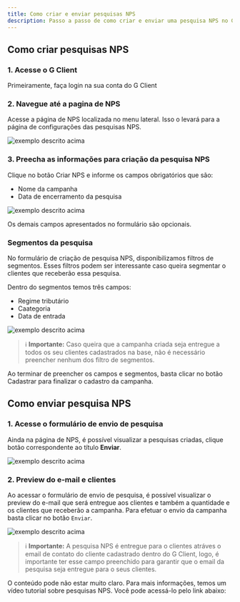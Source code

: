 ```yaml
---
title: Como criar e enviar pesquisas NPS
description: Passo a passo de como criar e enviar uma pesquisa NPS no G Client.
---
```



## Como criar pesquisas NPS

### 1. Acesse o G Client

Primeiramente, faça login na sua conta do G Client

### 2. Navegue até a pagina de NPS

Acesse a página de NPS localizada no menu lateral. Isso o levará para a página de configurações das pesquisas NPS.

![exemplo descrito acima](./img/nps/example-01.png)

### 3. Preecha as informações para criação da pesquisa NPS

Clique no botão <span class="text-blue-500 font-bold">Criar NPS</span> e informe os campos obrigatórios que são:

- Nome da campanha
- Data de encerramento da pesquisa

![exemplo descrito acima](./img/nps/example-02.png)

Os demais campos apresentados no formulário são opcionais.

### Segmentos da pesquisa

No formulário de criação de pesquisa NPS, disponibilizamos filtros de segmentos. Esses filtros podem ser interessante caso queira segmentar o clientes que receberão essa pesquisa.

Dentro do segmentos temos três campos:

- Regime tributário
- Caategoria
- Data de entrada

![exemplo descrito acima](./img/nps/example-03.png)

> ℹ️ **Importante:** Caso queira que a campanha criada seja entregue a todos os seu clientes cadastrados na base, não é necessário preencher nenhum dos filtro de segmentos.

Ao terminar de preencher os campos e segmentos, basta clicar no botão <span class="text-blue-500 font-bold">Cadastrar</span> para finalizar o cadastro da campanha.

## Como enviar pesquisa NPS

### 1. Acesse o formulário de envio de pesquisa

Ainda na página de NPS, é possível visualizar a pesquisas criadas, clique botão correspondente ao título **Enviar**.

![exemplo descrito acima](./img/nps/example-04.png)

### 2. Preview do e-mail e clientes

Ao acessar o formulário de envio de pesquisa, é possível visualizar o preview do e-mail que será entregue aos clientes e também a quantidade e os clientes que receberão a campanha. Para efetuar o envio da campanha basta clicar no botão `Enviar`.

![exemplo descrito acima](./img/nps/example-05.png)

> ℹ️ **Importante:** A pesquisa NPS é entregue para o clientes atráves o email de contato do cliente cadastrado dentro do G Client, logo, é importante ter esse campo preenchido para garantir que o email da pesquisa seja entregue para o seus clientes.

O conteúdo pode não estar muito claro. Para mais informações, temos um vídeo tutorial sobre pesquisas NPS. Você pode acessá-lo pelo link abaixo:

<VideoEmbed videoUrl="https://www.youtube.com/watch?v=YhoVOl7JRyc" />
